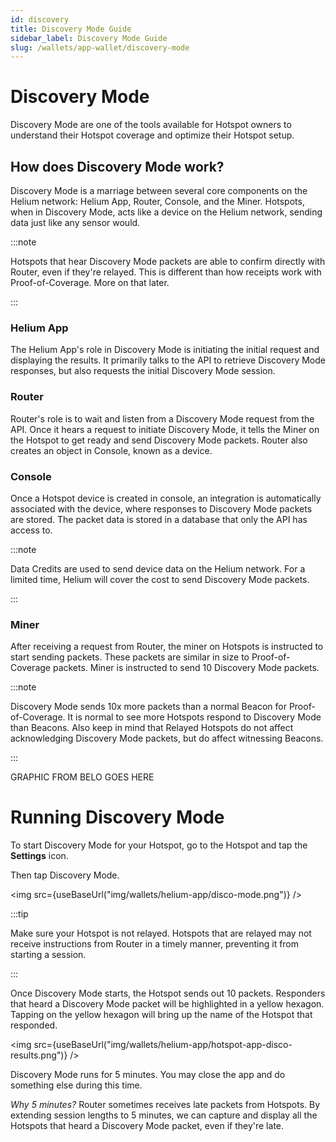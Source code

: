 ```yaml
---
id: discovery
title: Discovery Mode Guide
sidebar_label: Discovery Mode Guide
slug: /wallets/app-wallet/discovery-mode
---
```




# Discovery Mode

Discovery Mode are one of the tools available for Hotspot owners to understand their Hotspot coverage and optimize their Hotspot setup.

## How does Discovery Mode work?

Discovery Mode is a marriage between several core components on the Helium network: Helium App, Router, Console, and the Miner. Hotspots, when in Discovery Mode, acts like a device on the Helium network, sending data just like any sensor would. 

:::note

Hotspots that hear Discovery Mode packets are able to confirm directly with Router, even if they're relayed. This is different than how receipts work with Proof-of-Coverage. More on that later.

:::

### Helium App
The Helium App's role in Discovery Mode is initiating the initial request and displaying the results. It primarily talks to the API to retrieve Discovery Mode responses, but also requests the initial Discovery Mode session.

### Router
Router's role is to wait and listen from a Discovery Mode request from the API. Once it hears a request to initiate Discovery Mode, it tells the Miner on the Hotspot to get ready and send Discovery Mode packets.
Router also creates an object in Console, known as a device.

### Console
Once a Hotspot device is created in console, an integration is automatically associated with the device, where responses to Discovery Mode packets are stored. The packet data is stored in a database that only the API has access to.

:::note

Data Credits are used to send device data on the Helium network. For a limited time, Helium will cover the cost to send Discovery Mode packets.

:::

### Miner
After receiving a request from Router, the miner on Hotspots is instructed to start sending packets. These packets are similar in size to Proof-of-Coverage packets.
Miner is instructed to send 10 Discovery Mode packets.

:::note

Discovery Mode sends 10x more packets than a normal Beacon for Proof-of-Coverage. It is normal to see more Hotspots respond to Discovery Mode than Beacons. Also keep in mind that Relayed Hotspots do not affect acknowledging Discovery Mode packets, but do affect witnessing Beacons.

:::

GRAPHIC FROM BELO GOES HERE


# Running Discovery Mode
To start Discovery Mode for your Hotspot, go to the Hotspot and tap the **Settings** icon.

Then tap Discovery Mode.

<img src={useBaseUrl("img/wallets/helium-app/disco-mode.png")} />


:::tip

Make sure your Hotspot is not relayed. Hotspots that are relayed may not receive instructions from Router in a timely manner, preventing it from starting a session.

:::

Once Discovery Mode starts, the Hotspot sends out 10 packets. Responders that heard a Discovery Mode packet will be highlighted in a yellow hexagon. Tapping on the yellow hexagon will bring up the name of the Hotspot that responded.

<img src={useBaseUrl("img/wallets/helium-app/hotspot-app-disco-results.png")} />

Discovery Mode runs for 5 minutes. You may close the app and do something else during this time.

*Why 5 minutes?*
Router sometimes receives late packets from Hotspots. By extending session lengths to 5 minutes, we can capture and display all the Hotspots that heard a Discovery Mode packet, even if they're late.

